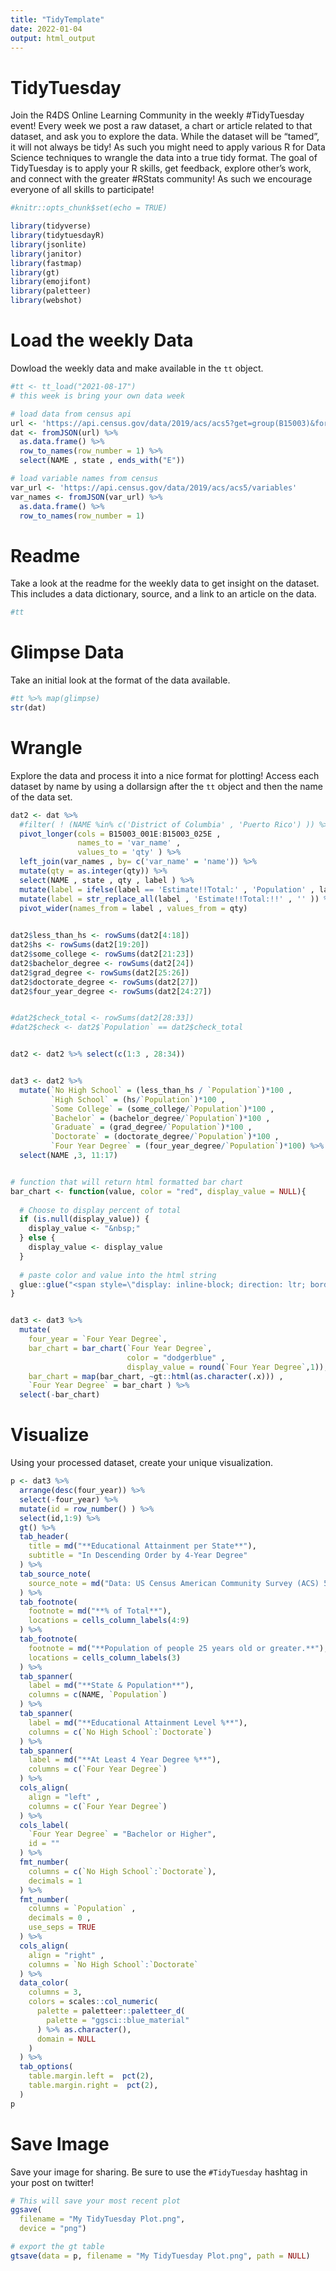 ```yaml
---
title: "TidyTemplate"
date: 2022-01-04
output: html_output
---
```


# TidyTuesday

Join the R4DS Online Learning Community in the weekly #TidyTuesday event!
Every week we post a raw dataset, a chart or article related to that dataset, and ask you to explore the data.
While the dataset will be “tamed”, it will not always be tidy! As such you might need to apply various R for Data Science techniques to wrangle the data into a true tidy format.
The goal of TidyTuesday is to apply your R skills, get feedback, explore other’s work, and connect with the greater #RStats community!
As such we encourage everyone of all skills to participate!

```r

#knitr::opts_chunk$set(echo = TRUE)

library(tidyverse)
library(tidytuesdayR)
library(jsonlite)
library(janitor)
library(fastmap)
library(gt)
library(emojifont)
library(paletteer)
library(webshot)
```

# Load the weekly Data

Dowload the weekly data and make available in the `tt` object.

```r

#tt <- tt_load("2021-08-17")
# this week is bring your own data week

# load data from census api
url <- 'https://api.census.gov/data/2019/acs/acs5?get=group(B15003)&for=state:*'
dat <- fromJSON(url) %>%  
  as.data.frame() %>% 
  row_to_names(row_number = 1) %>% 
  select(NAME , state , ends_with("E"))

# load variable names from census
var_url <- 'https://api.census.gov/data/2019/acs/acs5/variables'
var_names <- fromJSON(var_url) %>%  
  as.data.frame() %>% 
  row_to_names(row_number = 1)

```


# Readme

Take a look at the readme for the weekly data to get insight on the dataset.
This includes a data dictionary, source, and a link to an article on the data.

```r

#tt

```


# Glimpse Data

Take an initial look at the format of the data available.

```r

#tt %>% map(glimpse)
str(dat)

```

# Wrangle

Explore the data and process it into a nice format for plotting! Access each dataset by name by using a dollarsign after the `tt` object and then the name of the data set.

```r
dat2 <- dat %>% 
  #filter( ! (NAME %in% c('District of Columbia' , 'Puerto Rico') )) %>% 
  pivot_longer(cols = B15003_001E:B15003_025E ,
               names_to = 'var_name' ,
               values_to = 'qty' ) %>% 
  left_join(var_names , by= c('var_name' = 'name')) %>% 
  mutate(qty = as.integer(qty)) %>% 
  select(NAME , state , qty , label ) %>% 
  mutate(label = ifelse(label == 'Estimate!!Total:' , 'Population' , label)) %>% 
  mutate(label = str_replace_all(label , 'Estimate!!Total:!!' , '' )) %>% 
  pivot_wider(names_from = label , values_from = qty) 
  

dat2$less_than_hs <- rowSums(dat2[4:18])
dat2$hs <- rowSums(dat2[19:20])
dat2$some_college <- rowSums(dat2[21:23])
dat2$bachelor_degree <- rowSums(dat2[24])
dat2$grad_degree <- rowSums(dat2[25:26])
dat2$doctorate_degree <- rowSums(dat2[27])
dat2$four_year_degree <- rowSums(dat2[24:27])


#dat2$check_total <- rowSums(dat2[28:33])
#dat2$check <- dat2$`Population` == dat2$check_total


dat2 <- dat2 %>% select(c(1:3 , 28:34))


dat3 <- dat2 %>% 
  mutate(`No High School` = (less_than_hs / `Population`)*100 , 
         `High School` = (hs/`Population`)*100 ,
         `Some College` = (some_college/`Population`)*100 ,
         `Bachelor` = (bachelor_degree/`Population`)*100 ,
         `Graduate` = (grad_degree/`Population`)*100 ,
         `Doctorate` = (doctorate_degree/`Population`)*100 , 
         `Four Year Degree` = (four_year_degree/`Population`)*100) %>% 
  select(NAME ,3, 11:17)


# function that will return html formatted bar chart
bar_chart <- function(value, color = "red", display_value = NULL){
  
  # Choose to display percent of total
  if (is.null(display_value)) {
    display_value <- "&nbsp;"
  } else {
    display_value <- display_value
  }
  
  # paste color and value into the html string
  glue::glue("<span style=\"display: inline-block; direction: ltr; border-radius: 4px; padding-right: 2px; background-color: {color}; color: {color}; width: {value}%\">&nbsp;</span><span style=\" font-weight: bold;  display: fixed;\">&nbsp;&nbsp;{display_value}</span>")
}


dat3 <- dat3 %>% 
  mutate(
    four_year = `Four Year Degree`,
    bar_chart = bar_chart(`Four Year Degree`, 
                          color = "dodgerblue" , 
                          display_value = round(`Four Year Degree`,1)),
    bar_chart = map(bar_chart, ~gt::html(as.character(.x))) , 
    `Four Year Degree` = bar_chart ) %>% 
  select(-bar_chart)

```


# Visualize

Using your processed dataset, create your unique visualization.

```r
p <- dat3 %>% 
  arrange(desc(four_year)) %>% 
  select(-four_year) %>% 
  mutate(id = row_number() ) %>% 
  select(id,1:9) %>% 
  gt() %>%
  tab_header(
    title = md("**Educational Attainment per State**"),
    subtitle = "In Descending Order by 4-Year Degree"
  ) %>% 
  tab_source_note(
    source_note = md("Data: US Census American Community Survey (ACS) 5-Year 2019<br>Table: Nat Rivera @itsnatrivera")
  ) %>% 
  tab_footnote(
    footnote = md("**% of Total**"),
    locations = cells_column_labels(4:9)
  ) %>% 
  tab_footnote(
    footnote = md("**Population of people 25 years old or greater.**"),
    locations = cells_column_labels(3)
  ) %>% 
  tab_spanner(
    label = md("**State & Population**"),
    columns = c(NAME, `Population`)
  ) %>%
  tab_spanner(
    label = md("**Educational Attainment Level %**"),
    columns = c(`No High School`:`Doctorate`)
  ) %>% 
  tab_spanner(
    label = md("**At Least 4 Year Degree %**"),
    columns = c(`Four Year Degree`)
  ) %>% 
  cols_align(
    align = "left" ,
    columns = c(`Four Year Degree`)
  ) %>% 
  cols_label(
    `Four Year Degree` = "Bachelor or Higher",
    id = ""
  ) %>% 
  fmt_number(
    columns = c(`No High School`:`Doctorate`),
    decimals = 1
  ) %>% 
  fmt_number(
    columns = `Population` ,
    decimals = 0 ,
    use_seps = TRUE
  ) %>% 
  cols_align(
    align = "right" ,
    columns = `No High School`:`Doctorate`
  ) %>% 
  data_color(
    columns = 3, 
    colors = scales::col_numeric(
      palette = paletteer::paletteer_d(
        palette = "ggsci::blue_material"
      ) %>% as.character(),
      domain = NULL
    )
  ) %>% 
  tab_options(
    table.margin.left =  pct(2),
    table.margin.right =  pct(2),
  )
p
```

# Save Image

Save your image for sharing. Be sure to use the `#TidyTuesday` hashtag in your post on twitter! 

```r

# This will save your most recent plot
ggsave( 
  filename = "My TidyTuesday Plot.png",
  device = "png")

```



```r
# export the gt table
gtsave(data = p, filename = "My TidyTuesday Plot.png", path = NULL)
```

